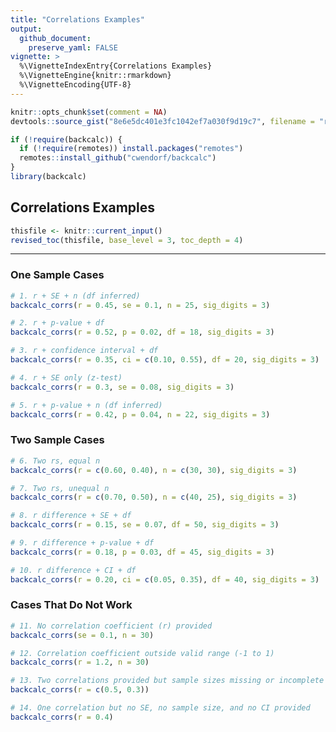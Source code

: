 ```yaml
---
title: "Correlations Examples"
output:
  github_document:
    preserve_yaml: FALSE
vignette: >
  %\VignetteIndexEntry{Correlations Examples}
  %\VignetteEngine{knitr::rmarkdown}
  %\VignetteEncoding{UTF-8}
---
```


```r
knitr::opts_chunk$set(comment = NA)
devtools::source_gist("8e6e5dc401e3fc1042ef7a030f9d19c7", filename = "revised_toc.R")
```

```r
if (!require(backcalc)) {
  if (!require(remotes)) install.packages("remotes")
  remotes::install_github("cwendorf/backcalc")
}
library(backcalc)
```

## Correlations Examples

```r
thisfile <- knitr::current_input()
revised_toc(thisfile, base_level = 3, toc_depth = 4)
```

---

### One Sample Cases

```r
# 1. r + SE + n (df inferred)
backcalc_corrs(r = 0.45, se = 0.1, n = 25, sig_digits = 3)

# 2. r + p-value + df
backcalc_corrs(r = 0.52, p = 0.02, df = 18, sig_digits = 3)

# 3. r + confidence interval + df
backcalc_corrs(r = 0.35, ci = c(0.10, 0.55), df = 20, sig_digits = 3)

# 4. r + SE only (z-test)
backcalc_corrs(r = 0.3, se = 0.08, sig_digits = 3)

# 5. r + p-value + n (df inferred)
backcalc_corrs(r = 0.42, p = 0.04, n = 22, sig_digits = 3)
```

### Two Sample Cases

```r
# 6. Two rs, equal n
backcalc_corrs(r = c(0.60, 0.40), n = c(30, 30), sig_digits = 3)

# 7. Two rs, unequal n
backcalc_corrs(r = c(0.70, 0.50), n = c(40, 25), sig_digits = 3)

# 8. r difference + SE + df
backcalc_corrs(r = 0.15, se = 0.07, df = 50, sig_digits = 3)

# 9. r difference + p-value + df
backcalc_corrs(r = 0.18, p = 0.03, df = 45, sig_digits = 3)

# 10. r difference + CI + df
backcalc_corrs(r = 0.20, ci = c(0.05, 0.35), df = 40, sig_digits = 3)
```

### Cases That Do Not Work

```r
# 11. No correlation coefficient (r) provided
backcalc_corrs(se = 0.1, n = 30)

# 12. Correlation coefficient outside valid range (-1 to 1)
backcalc_corrs(r = 1.2, n = 30)

# 13. Two correlations provided but sample sizes missing or incomplete
backcalc_corrs(r = c(0.5, 0.3))

# 14. One correlation but no SE, no sample size, and no CI provided
backcalc_corrs(r = 0.4)
```
